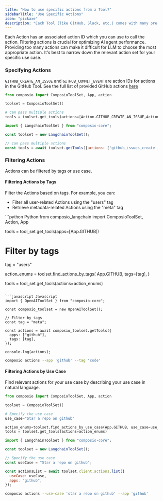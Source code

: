 ```yaml
---
title: "How to use specific actions from a Tool?"
sidebarTitle: "Use Specific Actions"
icon: "pickaxe"
description: "Each Tool (like GitHub, Slack, etc.) comes with many pre-defined Actions. You can explore all available Tools & Actions [here](https://app.composio.dev/apps)."
---
```

Each Action has an associated action ID which you can use to call the action.
<Tip>
  Filtering actions is crucial for optimizing AI agent performance. Providing too many actions can make it difficult for LLM to choose the most appropriate action. It's best to narrow down the relevant action set for your specific use case.
</Tip>

### Specifying Actions
`GITHUB_CREATE_AN_ISSUE` and `GITHUB_COMMIT_EVENT` are action IDs for actions in the GitHub Tool. See the full list of provided GitHub actions [here](https://composio.dev/tools/github/all)
<CodeGroup>
```python Python
from composio import ComposioToolSet, App, action

toolset = ComposioToolSet()

# can pass multiple actions
tools = toolset.get_tools(actions=[Action.GITHUB_CREATE_AN_ISSUE,Action.GITHUB_COMMIT_EVENT])
```

```javascript Javascript
import { LangchainToolSet } from "composio-core";

const toolset = new LangchainToolSet();

// can pass multiple actions
const tools = await toolset.getTools({actions: ['github_issues_create','github_commit_event']});
```
</CodeGroup>

### Filtering Actions
Actions can be filtered by tags or use case.

#### Filtering Actions by Tags
Filter the Actions based on tags.
For example, you can:
- Filter all user-related Actions using the "users" tag
- Retrieve metadata-related Actions using the "meta" tag

<CodeGroup>
```python Python
from composio_langchain import ComposioToolSet, Action, App

tools = tool_set.get_tools(apps=[App.GITHUB]) 

# Filter by tags
tag = "users"

action_enums = toolset.find_actions_by_tags(
    App.GITHUB,
    tags=[tag], 
)

tools = tool_set.get_tools(actions=action_enums)
```

```javascript Javascript
import { OpenAIToolSet } from "composio-core";

const composio_toolset = new OpenAIToolSet();

// Filter by tags
const tag = "meta";

const actions = await composio_toolset.getTools({
  apps: ["github"],
  tags: [tag],
});

console.log(actions);
```

```bash CLI
composio actions --app 'github' --tag 'code' 
```
</CodeGroup>

#### Filtering Actions by Use Case

Find relevant actions for your use case by describing your use case in natural language.
<CodeGroup>
```Python Python
from composio import ComposioToolSet, App, action

toolset = ComposioToolSet()

# Specify the use case
use_case="Star a repo on github"

action_enums=toolset.find_actions_by_use_case(App.GITHUB, use_case=use_case)
tools = toolset.get_tools(actions=action_enums)
```

```Javascript Javascript
import { LangchainToolSet } from "composio-core";

const toolset = new LangchainToolSet();

// Specify the use case
const useCase = "Star a repo on github";

const actionsList = await toolset.client.actions.list({
  useCase: useCase,
  apps: "github",
});
```

```bash CLI
composio actions --use-case 'star a repo on github' --app 'github'
```
</CodeGroup>
